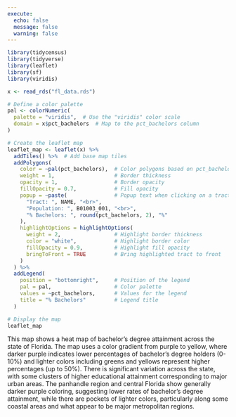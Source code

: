 ```yaml
---
execute:
  echo: false
  message: false
  warning: false
---
```


```r
library(tidycensus)
library(tidyverse)
library(leaflet)
library(sf)
library(viridis)

x <- read_rds("fl_data.rds")
```


```r


# Define a color palette
pal <- colorNumeric(
  palette = "viridis",  # Use the "viridis" color scale
  domain = x$pct_bachelors  # Map to the pct_bachelors column
)

# Create the leaflet map
leaflet_map <- leaflet(x) %>%
  addTiles() %>%  # Add base map tiles
  addPolygons(
    color = ~pal(pct_bachelors),  # Color polygons based on pct_bachelors
    weight = 1,                   # Border thickness
    opacity = 1,                  # Border opacity
    fillOpacity = 0.7,            # Fill opacity
    popup = ~paste(               # Popup text when clicking on a tract
      "Tract: ", NAME, "<br>",
      "Population: ", B01003_001, "<br>",
      "% Bachelors: ", round(pct_bachelors, 2), "%"
    ),
    highlightOptions = highlightOptions(
      weight = 2,                 # Highlight border thickness
      color = "white",            # Highlight border color
      fillOpacity = 0.9,          # Highlight fill opacity
      bringToFront = TRUE         # Bring highlighted tract to front
    )
  ) %>%
  addLegend(
    position = "bottomright",     # Position of the legend
    pal = pal,                    # Color palette
    values = ~pct_bachelors,      # Values for the legend
    title = "% Bachelors"         # Legend title
  )

# Display the map
leaflet_map
```


This map shows a heat map of bachelor's degree attainment across the state of Florida. The map uses a color gradient from purple to yellow, where darker purple indicates lower percentages of bachelor's degree holders (0-10%) and lighter colors including greens and yellows represent higher percentages (up to 50%). There is significant variation across the state, with some clusters of higher educational attainment corresponding to major urban areas. The panhandle region and central Florida show generally darker purple coloring, suggesting lower rates of bachelor's degree attainment, while there are pockets of lighter colors, particularly along some coastal areas and what appear to be major metropolitan regions. 




